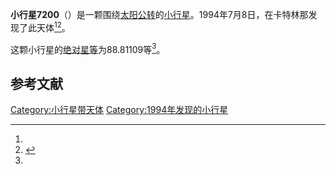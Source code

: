 {{Infobox planet
| bgcolour = #FFFFC0
| name = 7200
| symbol = 
| image = 
| caption = 
| discovery = yes
| discovery_ref = 
| discoverer = {{link-en|蒂莫西·B·斯帕诺|Timothy B. Spahr}}
| discovery_site = [[卡特林那|卡特林那]] 
| discovered = 1994年7月8日
| designations = yes
| mp_name = 
| named_after = 
| alt_names = 
| mp_category = [[主带小行星|主带小行星]]
| orbit_ref = <ref name="a">[http://ssd.jpl.nasa.gov/sbdb.cgi?sstr=7200 7200] {{Wayback|url=http://ssd.jpl.nasa.gov/sbdb.cgi?sstr=7200 |date=20201124023531 }}，小行星數據庫瀏覽器（JPL Small-Body Database Browser）－[[美国国家航空航天局|美国国家航空航天局]]喷气推进实验室</ref>
| epoch = 2456400.5 (2013年4月18日更新)
| aphelion = {{convert|4.2378264|AU|km|3|abbr=on|lk=out}}
| perihelion = {{convert|2.0854826|AU|km|3|abbr=on}}
| semimajor = {{convert|3.1616545|AU|km|3|abbr=on}}
| eccentricity = 0.3403825
| period = 2053.383406 [[日|日]]<br />5.62[[儒略年|儒略年]]
| avg_speed = 
| inclination = 20.61827
| asc_node = 236.54494
| mean_anomaly = 
| arg_peri = 88.81109
| satellites = 
| physical_characteristics = yes
| dimensions = 
| mass = 
| density = 
| surface_grav = 
| escape_velocity = 
| sidereal_day = 
| axial_tilt = 
| pole_ecliptic_lat = 
| pole_ecliptic_lon = 
| albedo = 
| temperatures= 
| temp_name1 = 
| mean_temp_1 = 
| max_temp_1 = 
| temp_name2 = 
| max_temp_2 = 
| spectral_type = 
| abs_magnitude = 88.81109
}}

'''小行星7200'''（{{lang-en|7200}}）是一颗围绕[[太阳|太阳]][[公转|公转]]的[[小行星|小行星]]。1994年7月8日，{{link-en|蒂莫西·B·斯帕诺|Timothy B. Spahr}}在卡特林那发现了此天体<ref name="a" /><ref>{{cite news|title=小行星列表|url=http://cfa-www.harvard.edu/iau/lists/NumberedMPs.txt|accessdate=2013-07-08|newspaper=哈佛大学|archive-date=2008-05-17|archive-url=https://web.archive.org/web/20080517010638/http://cfa-www.harvard.edu/iau/lists/NumberedMPs.txt|dead-url=no}}</ref>。

这颗小行星的[[绝对星等|绝对星等]]为88.81109等<ref name="a" />。

==参考文献==
{{reflist}}
{{Minor Planet Number|[[小行星7199|小行星7199]]|[[小行星7201|小行星7201]]}}

{{小天体}}

[[Category:小行星带天体|Category:小行星带天体]]
[[Category:1994年发现的小行星|Category:1994年发现的小行星]]

{{asteroid-stub}}